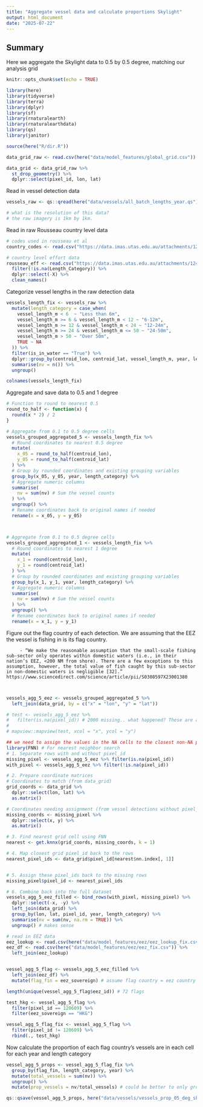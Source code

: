 ```yaml
---
title: "Aggregate vessel data and calculate proportions Skylight"
output: html_document
date: "2025-07-22"
---
```


## Summary

Here we aggregate the Skylight data to 0.5 by 0.5 degree, matching our analysis grid


```r
knitr::opts_chunk$set(echo = TRUE)

library(here)
library(tidyverse)
library(terra)
library(dplyr)
library(sf)
library(rnaturalearth)
library(rnaturalearthdata)
library(qs)
library(janitor)

source(here("R/dir.R"))

data_grid_raw <- read.csv(here("data/model_features/global_grid.csv"))

data_grid <- data_grid_raw %>%
  st_drop_geometry() %>%
  dplyr::select(pixel_id, lon, lat)
```

Read in vessel detection data 

```r

vessels_raw <- qs::qread(here("data/vessels/all_batch_lengths_year.qs"))

# what is the resolution of this data? 
# the raw imagery is 1km by 1km. 

```

Read in raw Rousseau country level data

```r
# codes used in rousseau et al
country_codes <- read.csv("https://data.imas.utas.edu.au/attachments/1241a51d-c8c2-4432-aa68-3d2bae142794/SAUPtoCountry.csv")

# country level effort data
rousseau_eff <- read.csv("https://data.imas.utas.edu.au/attachments/1241a51d-c8c2-4432-aa68-3d2bae142794/TotalEffortby_FishingCountry_LengthBoat_Gear_Sector.csv") %>%
  filter(!is.na(Length_Category)) %>%
  dplyr::select(-X) %>%
  clean_names()
```

Categorize vessel lengths in the raw detection data

```r
vessels_length_fix <- vessels_raw %>% 
  mutate(length_category = case_when(
    vessel_length_m < 6  ~ "Less than 6m",
    vessel_length_m >= 6 & vessel_length_m < 12 ~ "6-12m",
    vessel_length_m >= 12 & vessel_length_m < 24 ~ "12-24m",
    vessel_length_m >= 24 & vessel_length_m <= 50 ~ "24-50m",
    vessel_length_m > 50 ~ "Over 50m",
    TRUE ~ NA
  )) %>%
  filter(is_in_water == "True") %>% 
  dplyr::group_by(centroid_lon, centroid_lat, vessel_length_m, year, length_category) %>%
  summarise(nv = n()) %>%
  ungroup()

colnames(vessels_length_fix)

```


Aggregate and save data to 0.5 and 1 degree

```r

# Function to round to nearest 0.5
round_to_half <- function(x) {
  round(x * 2) / 2
}

# Aggregate from 0.1 to 0.5 degree cells
vessels_grouped_aggregated_5 <- vessels_length_fix %>%
  # Round coordinates to nearest 0.5 degree
  mutate(
    x_05 = round_to_half(centroid_lon),
    y_05 = round_to_half(centroid_lat)
  ) %>%
  # Group by rounded coordinates and existing grouping variables
  group_by(x_05, y_05, year, length_category) %>%
  # Aggregate numeric columns
  summarise(
    nv = sum(nv) # Sum the vessel counts
  ) %>%
  ungroup() %>%
  # Rename coordinates back to original names if needed
  rename(x = x_05, y = y_05) 



# Aggregate from 0.1 to 0.5 degree cells
vessels_grouped_aggregated_1 <- vessels_length_fix %>%
  # Round coordinates to nearest 1 degree
  mutate(
    x_1 = round(centroid_lon),
    y_1 = round(centroid_lat)
  ) %>%
  # Group by rounded coordinates and existing grouping variables
  group_by(x_1, y_1, year, length_category) %>%
  # Aggregate numeric columns
  summarise(
    nv = sum(nv) # Sum the vessel counts
  ) %>%
  ungroup() %>%
  # Rename coordinates back to original names if needed
  rename(x = x_1, y = y_1) 


```

Figure out the flag country of each detection. We are assuming that the EEZ the vessel is fishing in is its flag country. 

         - “We make the reasonable assumption that the small-scale fishing sub-sector only operates within domestic waters (i.e., in their nation’s EEZ, <200 NM from shore). There are a few exceptions to this assumption, however, the total value of fish caught by this sub-sector in non-domestic waters is negligible [32].” https://www.sciencedirect.com/science/article/pii/S0308597X23001380 
         
         
```r

vessels_agg_5_eez <- vessels_grouped_aggregated_5 %>%
  left_join(data_grid, by = c("x" = "lon", "y" = "lat"))

# test <- vessels_agg_5_eez %>%
#   filter(is.na(pixel_id)) # 2000 missing.. what happened? These are all being classified as land. So we should assign them to the next closest cell that is non NA pixel id instead? 
# 
# mapview::mapview(test, xcol = "x", ycol = "y")

## we need to assign the values in the NA cells to the closest non-NA pixel id cell, we'll do this using nearest neighbor search:
library(FNN) # For nearest neighbor search
# 1. Separate rows with and without pixel_id
missing_pixel <- vessels_agg_5_eez %>% filter(is.na(pixel_id))
with_pixel <- vessels_agg_5_eez %>% filter(!is.na(pixel_id))

# 2. Prepare coordinate matrices
# Coordinates to match (from data_grid)
grid_coords <- data_grid %>%
  dplyr::select(lon, lat) %>%
  as.matrix()

# Coordinates needing assignment (from vessel detections without pixel_id)
missing_coords <- missing_pixel %>%
  dplyr::select(x, y) %>%
  as.matrix()

# 3. Find nearest grid cell using FNN
nearest <- get.knnx(grid_coords, missing_coords, k = 1)

# 4. Map closest grid pixel_id back to the rows
nearest_pixel_ids <- data_grid$pixel_id[nearest$nn.index[, 1]]


# 5. Assign these pixel_ids back to the missing rows
missing_pixel$pixel_id <- nearest_pixel_ids

# 6. Combine back into the full dataset
vessels_agg_5_eez_filled <- bind_rows(with_pixel, missing_pixel) %>%
  dplyr::select(-x, -y) %>%
  left_join(data_grid) %>%
  group_by(lon, lat, pixel_id, year, length_category) %>%
  summarise(nv = sum(nv, na.rm = TRUE)) %>%
  ungroup() # makes sense

# read in EEZ data 
eez_lookup <- read.csv(here("data/model_features/eez/eez_lookup_fix.csv"))
eez_df <- read.csv(here("data/model_features/eez/eez_fix.csv")) %>%
  left_join(eez_lookup)


vessel_agg_5_flag <- vessels_agg_5_eez_filled %>%
  left_join(eez_df) %>%
  mutate(flag_fin = eez_sovereign) # assume flag country = eez country

length(unique(vessel_agg_5_flag$eez_id)) # 72 flags

test_hkg <- vessel_agg_5_flag %>%
  filter(pixel_id == 120609) %>%
  filter(eez_sovereign == "HKG")

vessel_agg_5_flag_fix <- vessel_agg_5_flag %>%
  filter(pixel_id != 120609) %>%
  rbind(., test_hkg)


```

Now calculate the proportion of each flag country's vessels are in each cell for each year and length category

```r
vessel_agg_5_props <- vessel_agg_5_flag_fix %>%
  group_by(flag_fin, length_category, year) %>%
  mutate(total_vessels = sum(nv)) %>%
  ungroup() %>%
  mutate(prop_vessels = nv/total_vessels) # could be better to only group by flag fin and year for this one? 

qs::qsave(vessel_agg_5_props, here("data/vessels/vessels_prop_05_deg_skylight.qs"))

```

